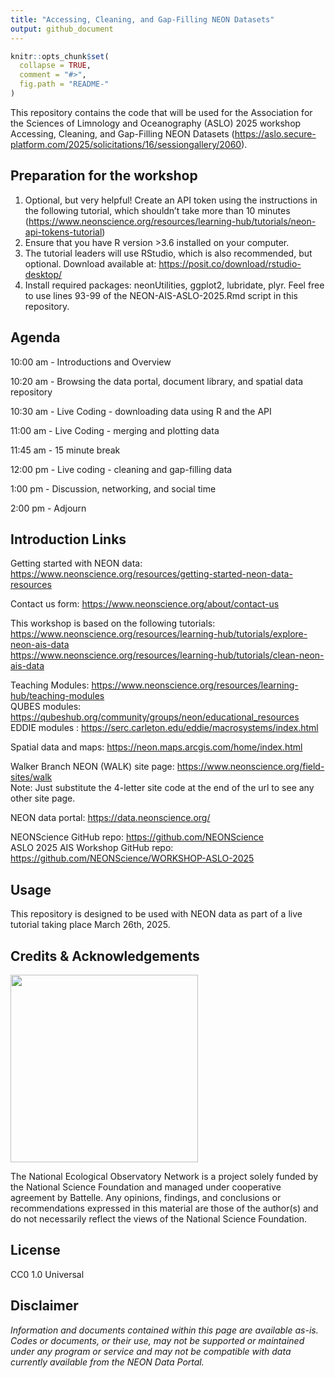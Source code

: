 ```yaml
---
title: "Accessing, Cleaning, and Gap-Filling NEON Datasets"
output: github_document
---
```


<!-- README.md is generated from README.Rmd. Please edit that file -->

```r
knitr::opts_chunk$set(
  collapse = TRUE,
  comment = "#>",
  fig.path = "README-"
)

```
<!-- ****** Description ****** -->

This repository contains the code that will be used for the Association for 
the Sciences of Limnology and Oceanography (ASLO) 2025 workshop Accessing, 
Cleaning, and Gap-Filling NEON Datasets
(<https://aslo.secure-platform.com/2025/solicitations/16/sessiongallery/2060>).

<!-- ****** Prep ****** -->
## Preparation for the workshop
1.  Optional, but very helpful! Create an API token using the
    instructions in the following tutorial, which shouldn’t take more
    than 10 minutes
    (<https://www.neonscience.org/resources/learning-hub/tutorials/neon-api-tokens-tutorial>)
2.  Ensure that you have R version >3.6 installed on your computer.
3.  The tutorial leaders will use RStudio, which is also recommended,
    but optional. Download available at: <https://posit.co/download/rstudio-desktop/>
4.  Install required packages: neonUtilities, ggplot2, lubridate, plyr.
    Feel free to use lines 93-99 of the NEON-AIS-ASLO-2025.Rmd
    script in this repository.

<!-- ****** Agenda ****** -->
## Agenda

10:00 am - Introductions and Overview

10:20 am - Browsing the data portal, document library, and spatial data repository

10:30 am - Live Coding - downloading data using R and the API

11:00 am - Live Coding - merging and plotting data

11:45 am - 15 minute break

12:00 pm - Live coding - cleaning and gap-filling data

1:00 pm - Discussion, networking, and social time

2:00 pm - Adjourn

<!-- ****** Intro Links ****** -->
## Introduction Links

Getting started with NEON data:
<https://www.neonscience.org/resources/getting-started-neon-data-resources>

Contact us form: <https://www.neonscience.org/about/contact-us>

This workshop is based on the following tutorials:
<br /><https://www.neonscience.org/resources/learning-hub/tutorials/explore-neon-ais-data>
<br /><https://www.neonscience.org/resources/learning-hub/tutorials/clean-neon-ais-data>

Teaching Modules:
<https://www.neonscience.org/resources/learning-hub/teaching-modules>
<br /> QUBES modules:
<https://qubeshub.org/community/groups/neon/educational_resources>
<br /> EDDIE modules :
<https://serc.carleton.edu/eddie/macrosystems/index.html>

Spatial data and maps: <https://neon.maps.arcgis.com/home/index.html>

Walker Branch NEON (WALK) site page:
<https://www.neonscience.org/field-sites/walk> <br /> Note: Just
substitute the 4-letter site code at the end of the url to see any other
site page.

NEON data portal: <https://data.neonscience.org/>

NEONScience GitHub repo: <https://github.com/NEONScience> <br /> ASLO
2025 AIS Workshop GitHub repo:
<https://github.com/NEONScience/WORKSHOP-ASLO-2025>

<!-- ****** Usage ****** -->
## Usage
This repository is designed to be used with NEON data as part of a live
tutorial taking place March 26th, 2025.

<!-- ****** Acknowledgements ****** -->
## Credits & Acknowledgements

<!-- HTML tags to produce image, resize, add hyperlink. -->
<!-- ONLY WORKS WITH HTML or GITHUB documents -->
<a href="http://www.neonscience.org/">
<img src="logo.png" width="300px" />
</a>

<!-- Acknowledgements text -->
The National Ecological Observatory Network is a project solely funded by the National Science Foundation and managed under cooperative agreement by Battelle. Any opinions, findings, and conclusions or recommendations expressed in this material are those of the author(s) and do not necessarily reflect the views of the National Science Foundation.



<!-- ****** License ****** -->
## License

CC0 1.0 Universal



<!-- ****** Disclaimer ****** -->
## Disclaimer

*Information and documents contained within this page are available as-is. Codes or documents, or their use, may not be supported or maintained under any program or service and may not be compatible with data currently available from the NEON Data Portal.*